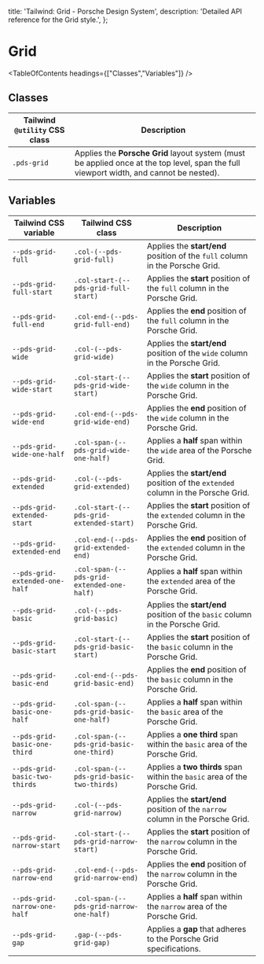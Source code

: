 
  title: 'Tailwind: Grid - Porsche Design System',
  description: 'Detailed API reference for the Grid style.',
};

# Grid

<TableOfContents headings={["Classes","Variables"]} />

## Classes

| Tailwind `@utility` CSS class | Description                                                                                                                             |
| ----------------------------- | --------------------------------------------------------------------------------------------------------------------------------------- |
| `.pds-grid`                   | Applies the **Porsche Grid** layout system (must be applied once at the top level, span the full viewport width, and cannot be nested). |

## Variables

| Tailwind CSS variable          | Tailwind CSS class                         | Description                                                                      |
| ------------------------------ | ------------------------------------------ | -------------------------------------------------------------------------------- |
| `--pds-grid-full`              | `.col-(--pds-grid-full)`                   | Applies the **start/end** position of the `full` column in the Porsche Grid.     |
| `--pds-grid-full-start`        | `.col-start-(--pds-grid-full-start)`       | Applies the **start** position of the `full` column in the Porsche Grid.         |
| `--pds-grid-full-end`          | `.col-end-(--pds-grid-full-end)`           | Applies the **end** position of the `full` column in the Porsche Grid.           |
| `--pds-grid-wide`              | `.col-(--pds-grid-wide)`                   | Applies the **start/end** position of the `wide` column in the Porsche Grid.     |
| `--pds-grid-wide-start`        | `.col-start-(--pds-grid-wide-start)`       | Applies the **start** position of the `wide` column in the Porsche Grid.         |
| `--pds-grid-wide-end`          | `.col-end-(--pds-grid-wide-end)`           | Applies the **end** position of the `wide` column in the Porsche Grid.           |
| `--pds-grid-wide-one-half`     | `.col-span-(--pds-grid-wide-one-half)`     | Applies a **half** span within the `wide` area of the Porsche Grid.              |
| `--pds-grid-extended`          | `.col-(--pds-grid-extended)`               | Applies the **start/end** position of the `extended` column in the Porsche Grid. |
| `--pds-grid-extended-start`    | `.col-start-(--pds-grid-extended-start)`   | Applies the **start** position of the `extended` column in the Porsche Grid.     |
| `--pds-grid-extended-end`      | `.col-end-(--pds-grid-extended-end)`       | Applies the **end** position of the `extended` column in the Porsche Grid.       |
| `--pds-grid-extended-one-half` | `.col-span-(--pds-grid-extended-one-half)` | Applies a **half** span within the `extended` area of the Porsche Grid.          |
| `--pds-grid-basic`             | `.col-(--pds-grid-basic)`                  | Applies the **start/end** position of the `basic` column in the Porsche Grid.    |
| `--pds-grid-basic-start`       | `.col-start-(--pds-grid-basic-start)`      | Applies the **start** position of the `basic` column in the Porsche Grid.        |
| `--pds-grid-basic-end`         | `.col-end-(--pds-grid-basic-end)`          | Applies the **end** position of the `basic` column in the Porsche Grid.          |
| `--pds-grid-basic-one-half`    | `.col-span-(--pds-grid-basic-one-half)`    | Applies a **half** span within the `basic` area of the Porsche Grid.             |
| `--pds-grid-basic-one-third`   | `.col-span-(--pds-grid-basic-one-third)`   | Applies a **one third** span within the `basic` area of the Porsche Grid.        |
| `--pds-grid-basic-two-thirds`  | `.col-span-(--pds-grid-basic-two-thirds)`  | Applies a **two thirds** span within the `basic` area of the Porsche Grid.       |
| `--pds-grid-narrow`            | `.col-(--pds-grid-narrow)`                 | Applies the **start/end** position of the `narrow` column in the Porsche Grid.   |
| `--pds-grid-narrow-start`      | `.col-start-(--pds-grid-narrow-start)`     | Applies the **start** position of the `narrow` column in the Porsche Grid.       |
| `--pds-grid-narrow-end`        | `.col-end-(--pds-grid-narrow-end)`         | Applies the **end** position of the `narrow` column in the Porsche Grid.         |
| `--pds-grid-narrow-one-half`   | `.col-span-(--pds-grid-narrow-one-half)`   | Applies a **half** span within the `narrow` area of the Porsche Grid.            |
| `--pds-grid-gap`               | `.gap-(--pds-grid-gap)`                    | Applies a **gap** that adheres to the Porsche Grid specifications.               |
